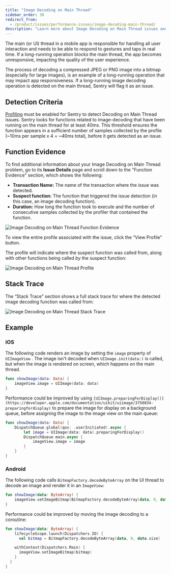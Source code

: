 ```yaml
---
title: "Image Decoding on Main Thread"
sidebar_order: 30
redirect_from:
  - /product/issues/performance-issues/image-decoding-main-thread/
description: "Learn more about Image Decoding on Main Thread issues and how to diagnose and fix them."
---
```


The main (or UI) thread in a mobile app is responsible for handling all user interaction and needs to be able to respond to gestures and taps in real time. If a long-running operation blocks the main thread, the app becomes unresponsive, impacting the quality of the user experience.

The process of decoding a compressed JPEG or PNG image into a bitmap (especially for large images), is an example of a long-running operation that may impact app responsiveness. If a long-running image decoding operation is detected on the main thread, Sentry will flag it as an issue.

## Detection Criteria

[Profiling](/product/profiling/) must be enabled for Sentry to detect Decoding on Main Thread issues. Sentry looks for functions related to image-decoding that have been running on the main thread for at least 40ms. This threshold ensures the function appears in a sufficient number of samples collected by the profile (~10ms per sample x 4 = ~40ms total), before it gets detected as an issue.

## Function Evidence

To find additional information about your Image Decoding on Main Thread problem, go to its **Issue Details** page and scroll down to the "Function Evidence" section, which shows the following:

- **Transaction Name:** The name of the transaction where the issue was detected.
- **Suspect function:** The function that triggered the issue detection (in this case, an image decoding function).
- **Duration:** How long the function took to execute and the number of consecutive samples collected by the profiler that contained the function.

![Image Decoding on Main Thread Function Evidence](image-decoding-function-evidence.png)

To view the entire profile associated with the issue, click the “View Profile” button.

The profile will indicate where the suspect function was called from, along with other functions being called _by_ the suspect function:

![Image Decoding on Main Thread Profile](image-decoding-profile.png)

## Stack Trace

The “Stack Trace” section shows a full stack trace for where the detected image decoding function was called from:

![Image Decoding on Main Thread Stack Trace](image-decoding-stack-trace.png)

## Example

### iOS

The following code renders an image by setting the `image` property of `UIImageView` . The image isn't decoded when `UIImage.init(data:)` is called, but when the image is rendered on screen, which happens on the main thread.

```swift
func showImage(data: Data) {
	imageView.image = UIImage(data: data)
}
```

Performance could be improved by using `[UIImage.preparingForDisplay()](https://developer.apple.com/documentation/uikit/uiimage/3750834-preparingfordisplay)` to prepare the image for display on a background queue, before assigning the image to the image view on the main queue:

```swift
func showImage(data: Data) {
	DispatchQueue.global(qos: .userInitiated).async {
		let image = UIImage(data: data).preparingForDisplay()
		DispatchQueue.main.async {
			imageView.image = image
		}
	}
}
```

### Android

The following code calls `BitmapFactory.decodeByteArray` on the UI thread to decode an image and render it in an `ImageView`:

```kotlin
fun showImage(data: ByteArray) {
	imageView.setImageBitmap(BitmapFactory.decodeByteArray(data, 0, data.size))
}
```

Performance could be improved by moving the image decoding to a coroutine:

```kotlin
fun showImage(data: ByteArray) {
	lifecycleScope.launch(Dispatchers.IO) {
	  val bitmap = BitmapFactory.decodeByteArray(data, 0, data.size)

    withContext(Dispatchers.Main) {
      imageView.setImageBitmap(bitmap)
    }
  }
}
```
